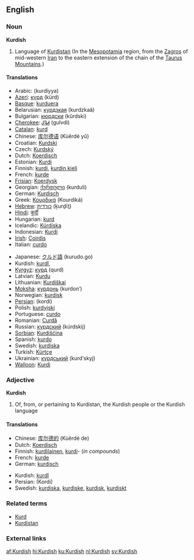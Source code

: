 {{interwiktionary|code=ku}}
==English==
{{wikipedia}}
===Noun===
'''Kurdish'''
# Language of [[Kurdistan]] (In the [[Mesopotamia]] region, from the [[Zagros]] of mid-western [[Iran]] to the eastern extension of the chain of the [[Taurus Mountains]].)

====Translations====
{{top}}
*Arabic: {{ARchar|[[كردية]]}} (kurdíyya) {{f}}
*[[Azeri]]: [[күрд]] (kürd)
*[[Basque]]: [[kurduera]]
*Belarusian: [[курдзкая]] (kurdzkaǎ)
*Bulgarian: [[кюрдски]] (kǔrdski)
*[[Cherokee]]: [[ᎫᎸᏗ]] (gulvdi)
*[[Catalan]]: [[kurd]]
*Chinese: [[库尔德语]] (Kùěrdé yǔ)
*Croatian: [[Kurdski]]
*Czech: [[Kurdský]]
*Dutch: [[Koerdisch]] {{n}}
*Estonian: [[Kurdi]]
*Finnish: [[kurdi#Finnish|kurdi]], [[kurdin kieli]]
*French: [[kurde]] {{m}}
*[[Frisian]]: [[Koerdysk]]
*Georgian: [[ქურთული]] (kurduli)
*German: [[Kurdisch]]
*Greek: [[Κουρδικά]] (Kourdiká)
*[[Hebrew]]: [[כורדית]] (ḵurḏīṯ)
*[[Hindi]]: [[कुर्दी]]
*Hungarian: [[kurd]]
*Icelandic: [[Kúrdíska]]
*Indonesian: [[Kurdi]]
*[[Irish]]: [[Coirdis]]
*Italian: [[curdo]]
{{mid}}
*Japanese: [[クルド語]] (kurudo.go)
*Kurdish: [[kurdî]], {{FAchar|[[کوردی]]}}
*[[Kyrgyz]]: [[курд]] (qurd)
*Latvian: [[Kurdu]]
*Lithuanian: [[Kurdiškai]]
*[[Moksha]]: [[курдонь]] (kurdonʹ)
*Norwegian: [[kurdisk]]
*[[Persian]]: {{FAchar|[[کردی]]}} (kordi)
*Polish: [[kurdyjski]]
*Portuguese: [[curdo]]
*Romanian: [[Curdă]]
*Russian: [[курдский]] (kúrdskij)
*[[Sorbian]]: [[Kurdišćina]]
*Spanish: [[kurdo]]
*Swedish: [[kurdiska]]
*Turkish: [[Kürtçe]]
*Ukrainian: [[курдський]] (kurdʹskyj)
*[[Walloon]]: [[Kurdi]]
{{bottom}}

===Adjective===
'''Kurdish'''

# Of, from, or pertaining to Kurdistan, the Kurdish people or the Kurdish language

====Translations====
{{top}}
*Chinese: [[库尔德的]] (Kùěrdé de)
*Dutch: [[Koerdisch]]
*Finnish: [[kurdilainen]], [[kurdi#Finnish|kurdi]]- (''in compounds'')
*French: [[kurde]]
*German: [[kurdisch]]
{{mid}}
*Kurdish: [[kurdî]]
*Persian: {{FAchar|[[کردی]]}} (Kordi)
*Swedish: [[kurdiska]], [[kurdiske]], [[kurdisk]], [[kurdiskt]]
{{bottom}}

===Related terms===
*[[Kurd]]
*[[Kurdistan]]

===External links===
{{ethnologue|code=ckb}}
{{ethnologue|code=kmr}}
{{ethnologue|code=sdh}}

[[af:Kurdish]]
[[hi:Kurdish]]
[[ku:Kurdish]]
[[nl:Kurdish]]
[[sv:Kurdish]]